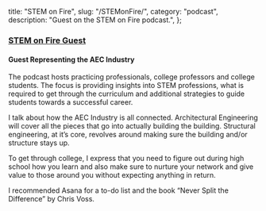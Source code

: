   title: "STEM on Fire",
  slug: "/STEMonFire/",
  category: "podcast",
  description: "Guest on the STEM on Fire podcast.",
};

### [STEM on Fire Guest](https://stemonfire.com/43-architectural-and-structural-engineer-jacob-bolda/)

#### Guest Representing the AEC Industry

The podcast hosts practicing professionals, college professors and
college students. The focus is providing insights into STEM professions,
what is required to get through the curriculum and additional strategies
to guide students towards a successful career.

I talk about how the AEC Industry is all connected. Architectural
Engineering will cover all the pieces that go into actually building the
building. Structural engineering, at it’s core, revolves around making
sure the building and/or structure stays up.

To get through college, I express that you need to figure out during
high school how you learn and also make sure to nurture your network and
give value to those around you without expecting anything in return.

I recommended Asana for a to-do list and the book “Never Split the
Difference” by Chris Voss.
